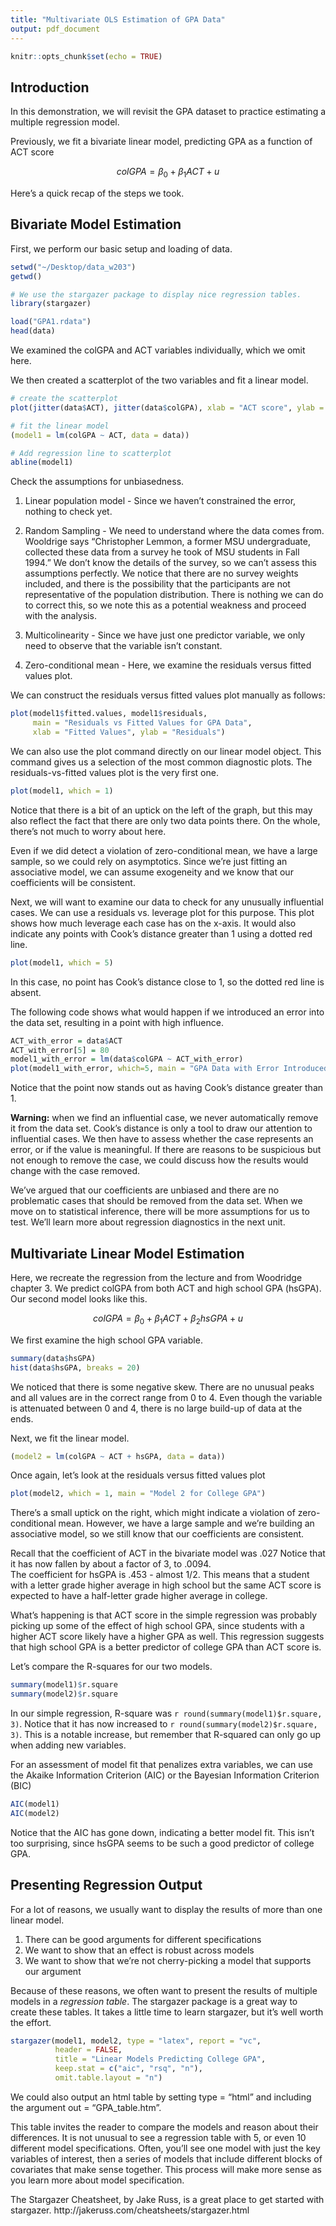 ```yaml
---
title: "Multivariate OLS Estimation of GPA Data"
output: pdf_document
---
```


```r
knitr::opts_chunk$set(echo = TRUE)
```

## Introduction

In this demonstration, we will revisit the GPA dataset to practice estimating a multiple regression model.

Previously, we fit a bivariate linear model, predicting GPA as a function of ACT score

$$ colGPA = \beta_0 + \beta_1 ACT + u $$

Here's a quick recap of the steps we took.


## Bivariate Model Estimation

First, we perform our basic setup and loading of data.

```r
setwd("~/Desktop/data_w203")
getwd()

# We use the stargazer package to display nice regression tables.
library(stargazer)

load("GPA1.rdata")
head(data)
```

We examined the colGPA and ACT variables individually, which we omit here.

We then created a scatterplot of the two variables and fit a linear model.

```r
# create the scatterplot
plot(jitter(data$ACT), jitter(data$colGPA), xlab = "ACT score", ylab = "College GPA", main = "College GPA versus ACT score")

# fit the linear model
(model1 = lm(colGPA ~ ACT, data = data))

# Add regression line to scatterplot
abline(model1)
```


Check the assumptions for unbiasedness.

1. Linear population model - Since we haven't constrained the error,
   nothing to check yet.
   
2. Random Sampling - We need to understand where the data comes from.
   Wooldrige says "Christopher Lemmon, a former MSU undergraduate, 
   collected these data from a survey he took of MSU students in 
   Fall 1994."  We don't know the details of the survey, so we can't
   assess this assumptions perfectly.  We notice that there are no
   survey weights included, and there is the possibility that the
   participants are not representative of the population distribution.
   There is nothing we can do to correct this, so we note this as
   a potential weakness and proceed with the analysis.
   
3. Multicolinearity - Since we have just one predictor variable, we
    only need to observe that the variable isn't constant.
    
4. Zero-conditional mean - Here, we examine the residuals versus fitted
   values plot.
   
We can construct the residuals versus fitted values plot manually as follows:
   
```r
plot(model1$fitted.values, model1$residuals, 
     main = "Residuals vs Fitted Values for GPA Data",
     xlab = "Fitted Values", ylab = "Residuals")
```

We can also use the plot command directly on our linear model object.
This command gives us a selection of the most common diagnostic plots. 
The residuals-vs-fitted values plot is the very first one.

```r
plot(model1, which = 1)
```

Notice that there is a bit of an uptick on the left of the graph,
but this may also reflect the fact that there are only two data points
there.  On the whole, there's not much to worry about here.

Even if we did detect a violation of zero-conditional mean, we have a
large sample, so we could rely on asymptotics.  Since we're just fitting
an associative model, we can assume exogeneity and we know that our
coefficients will be consistent.

Next, we will want to examine our data to check for any unusually
influential cases.
We can use a residuals vs. leverage plot for this purpose.
This plot shows how much leverage each case has on the x-axis.
It would also indicate any points with Cook's distance greater than
1 using a dotted red line.

```r
plot(model1, which = 5)
```

In this case, no point has Cook's distance close to 1, so the dotted
red line is absent.

The following code shows what would happen if we introduced an error into 
the data set, resulting in a point with high influence.

```r
ACT_with_error = data$ACT
ACT_with_error[5] = 80
model1_with_error = lm(data$colGPA ~ ACT_with_error)
plot(model1_with_error, which=5, main = "GPA Data with Error Introduced")
```

Notice that the point now stands out as having Cook's distance greater
than 1.
  
**Warning:** when we find an influential case, we never automatically remove it
from the data set. Cook's distance is only a tool to draw our attention
to influential cases.  We then have to assess whether the case represents
an error, or if the value is meaningful.  If there are reasons to be
suspicious but not enough to remove the case, we could discuss how 
the results would change with the case removed.

We've argued that our coefficients are unbiased and there are no
problematic cases that should be removed from the data set.
When we move on to statistical inference, there will be more assumptions 
for us to test.  We'll learn more about regression diagnostics 
in the next unit.

## Multivariate Linear Model Estimation

Here, we recreate the regression from the lecture and from
Woodridge chapter 3.
We predict colGPA from both ACT and high school GPA (hsGPA).  Our second model looks like this.

$$ colGPA = \beta_0 + \beta_1 ACT + \beta_2 hsGPA + u $$

We first examine the high school GPA variable.

```r
summary(data$hsGPA)
hist(data$hsGPA, breaks = 20)
```

We noticed that there is some negative skew.  There are no unusual peaks and all values are in the correct range from 0 to 4.  Even though the variable is attenuated
between 0 and 4, there is no large build-up of data at the ends.

Next, we fit the linear model.

```r
(model2 = lm(colGPA ~ ACT + hsGPA, data = data))
```

Once again, let's look at the residuals versus fitted values plot

```r
plot(model2, which = 1, main = "Model 2 for College GPA")
```


There's a small uptick on the right, which might indicate a
violation of zero-conditional mean.  However, we have a large 
sample and we're building an associative model, so we still 
know that our coefficients are consistent.

Recall that the coefficient of ACT in the bivariate model was .027
Notice that it has now fallen by about a factor of 3, to .0094.  
The coefficient for hsGPA is .453 - almost 1/2.  This means
that a student with a letter grade higher average in high school but 
the same ACT score is expected to have a half-letter grade higher 
average in college.

What's happening is that ACT score in the simple regression was probably
picking up some of the effect of high school GPA, since students 
with a higher ACT score likely have a higher GPA as well.  This 
regression suggests that high school GPA is a better predictor of 
college GPA than ACT score is.

Let's compare the R-squares for our two models.

```r
summary(model1)$r.square
summary(model2)$r.square
```

In our simple regression, R-square was `r round(summary(model1)$r.square, 3)`.
Notice that it has now increased to `r round(summary(model2)$r.square, 3)`.
This is a notable increase, but remember that R-squared can
only go up when adding new variables.

For an assessment of model fit that penalizes extra variables, 
we can use the Akaike Information Criterion (AIC) or the Bayesian
Information Criterion (BIC)

```r
AIC(model1)
AIC(model2)
```

Notice that the AIC has gone down, indicating a better model fit.
This isn't too surprising, since hsGPA seems to be such a good
predictor of college GPA.

## Presenting Regression Output

For a lot of reasons, we usually want to display the results of more than
one linear model.

1. There can be good arguments for different specifications
2. We want to show that an effect is robust across models
3. We want to show that we're not cherry-picking a model that supports our argument

Because of these reasons, we often want to present the results of
multiple models in a *regression table*.  The stargazer package is
a great way to create these tables.  It takes a little time to
learn stargazer, but it's well worth the effort.


```r
stargazer(model1, model2, type = "latex", report = "vc",
          header = FALSE,
          title = "Linear Models Predicting College GPA",
          keep.stat = c("aic", "rsq", "n"),
          omit.table.layout = "n")
```

We could also output an html table by setting type = "html" and including the argument out = "GPA_table.htm".

This table invites the reader to compare the models and reason about their differences.  It is not unusual to see a regression table with 5, or even 10 
different model specifications.  Often, you'll see one model with just the key variables of interest, then a series of models that include different blocks of covariates that make sense together.  This process will make more sense as you learn more about model specification.

The Stargazer Cheatsheet, by Jake Russ, is a great place to get started with stargazer.  http://jakeruss.com/cheatsheets/stargazer.html
